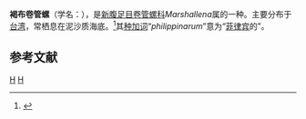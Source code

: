 {{Speciesbox
| taxon = Marshallena philippinarum
| binomial_authority = Watson, 1882
}}
'''褐布卷管螺'''（学名：''{{lang|la|Marshallena philippinarum}}''），是[[新腹足目|新腹足目]][[卷管螺科|卷管螺科]]''Marshallena''属的一种。主要分布于[[台湾|台湾]]，常栖息在泥沙质海底。<ref>{{cite web|url=http://shell.sinica.edu.tw/chinese/shellbase_detail.php?science_no=3015|title=国际贝库：褐布卷管螺|publisher=台湾贝类资料库|accessdate=2009-08-11|archive-date=2016-03-04|archive-url=https://web.archive.org/web/20160304113649/http://shell.sinica.edu.tw/chinese/shellbase_detail.php?science_no=3015|dead-url=no}}</ref>其[[种加词|种加词]]“''philippinarum''”意为“[[菲律宾|菲律宾]]的”。

== 参考文献 ==
{{reflist}}

{{taxonbar}}
[[Category:_1882年描述的动物|H]]
[[Category:捲管螺科|H]]
